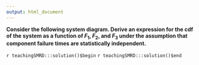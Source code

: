 ```yaml
---
output: html_document
---
```


__Consider the following system diagram. Derive an expression for the cdf of the system as a function of $F_{1}$, $F_{2}$, and $F_{3}$ under the assumption that component failure times are statistically independent.__

`r teachingSMRD:::solution()$begin`
`r teachingSMRD:::solution()$end`
